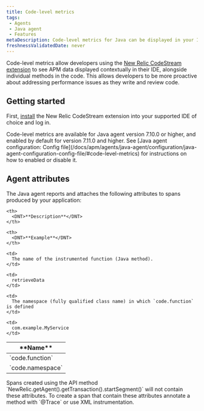 ```yaml
---
title: Code-level metrics
tags:
 - Agents
 - Java agent
 - Features
metaDescription: Code-level metrics for Java can be displayed in your IDE using the New Relic CodeStream extension.
freshnessValidatedDate: never
---
```


Code-level metrics allow developers using the [New Relic CodeStream extension](/docs/codestream/observability/code-level-metrics) to see APM data displayed contextually in their IDE, alongside individual methods in the code. This allows developers to be more proactive about addressing performance issues as they write and review code.

## Getting started

First, [install](/docs/codestream/start-here/install-codestream) the New Relic CodeStream extension into your supported IDE of choice and log in.

<Callout variant="important">
  Code-level metrics are available for Java agent version 7.10.0 or higher, and enabled by default for version 7.11.0 and higher. See [Java agent configuration: Config file](/docs/apm/agents/java-agent/configuration/java-agent-configuration-config-file/#code-level-metrics) for instructions on how to enabled or disable it.
</Callout>

## Agent attributes

The Java agent reports and attaches the following attributes to spans produced by your application:

<table>
  <thead>
  <tr>
    <th style={{ width: "200px" }}>
      <DNT>**Name**</DNT>
    </th>

    <th>
      <DNT>**Description**</DNT>
    </th>

    <th>
      <DNT>**Example**</DNT>
    </th>
  </tr>
  </thead>

  <tbody>
  <tr>
    <td>
      `code.function`
    </td>

    <td>
      The name of the instrumented function (Java method).
    </td>

    <td>
      retrieveData
    </td>
  </tr>

  <tr>
    <td>
      `code.namespace`
    </td>

    <td>
      The namespace (fully qualified class name) in which `code.function` is defined
    </td>

    <td>
      com.example.MyService
    </td>
  </tr>
  </tbody>
</table>

<Callout variant="important">
  Spans created using the API method `NewRelic.getAgent().getTransaction().startSegment()` will not contain these attributes. To create a span that contain these attributes annotate a method with `@Trace` or use XML instrumentation.
</Callout>

